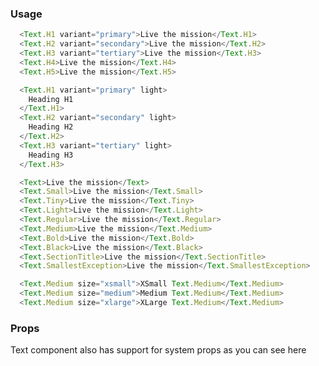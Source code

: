 
### Usage

```javascript type=expo
  <Text.H1 variant="primary">Live the mission</Text.H1>
  <Text.H2 variant="secondary">Live the mission</Text.H2>
  <Text.H3 variant="tertiary">Live the mission</Text.H3>
  <Text.H4>Live the mission</Text.H4>
  <Text.H5>Live the mission</Text.H5>

  <Text.H1 variant="primary" light>
    Heading H1
  </Text.H1>
  <Text.H2 variant="secondary" light>
    Heading H2
  </Text.H2>
  <Text.H3 variant="tertiary" light>
    Heading H3
  </Text.H3>

  <Text>Live the mission</Text>
  <Text.Small>Live the mission</Text.Small>
  <Text.Tiny>Live the mission</Text.Tiny>
  <Text.Light>Live the mission</Text.Light>
  <Text.Regular>Live the mission</Text.Regular>
  <Text.Medium>Live the mission</Text.Medium>
  <Text.Bold>Live the mission</Text.Bold>
  <Text.Black>Live the mission</Text.Black>
  <Text.SectionTitle>Live the mission</Text.SectionTitle>
  <Text.SmallestException>Live the mission</Text.SmallestException>

  <Text.Medium size="xsmall">XSmall Text.Medium</Text.Medium>
  <Text.Medium size="medium">Medium Text.Medium</Text.Medium>
  <Text.Medium size="xlarge">XLarge Text.Medium</Text.Medium>
```

### Props

Text component also has support for system props as you can see <GatsbyLink to="/system/getting-started">here</GatsbyLink>

<PropsTable component="Text" platform="native" />
